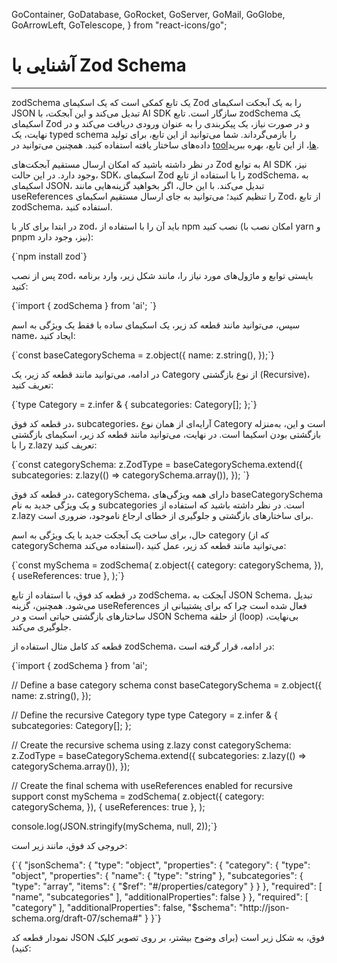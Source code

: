   GoContainer,
  GoDatabase,
  GoRocket,
  GoServer,
  GoMail,
  GoGlobe,
  GoArrowLeft,
  GoTelescope,
} from "react-icons/go";


<Layout>
<Head>
<title>مستندات آشنایی با zodSchema - لیارا</title>
<meta property="og:title" content="مستندات خدمات رایانش ابری لیارا" />
<meta property="og:description" content="مستندات مربوط به آشنایی با zodSchema در AI SDK در سرویس هوش مصنوعی لیارا"  />
</Head>


# آشنایی با Zod Schema
<hr className="mb-2" />
<Important>zodSchema</Important> یک تابع کمکی است که یک اسکیمای Zod را به یک آبجکت اسکیمای JSON تبدیل می‌کند و این آبجکت، با AI SDK سازگار است. 
تابع <Important>zodSchema</Important> یک اسکیمای Zod و در صورت نیاز، یک پیکربندی را به عنوان ورودی دریافت می‌کند و در نهایت، یک <Important>typed schema</Important> را بازمی‌گرداند.
شما می‌توانید از این تابع، برای تولید داده‌های ساختار یافته استفاده کنید. همچنین می‌توانید در <a href="" className="text-[#2196f3]">toolها</a>، از این تابع، بهره ببرید. 

<div className="h-4" />
<Alert variant="success">
<p>

در نظر داشته باشید که امکان ارسال مستقیم آبجکت‌های Zod به توابع AI SDK نیز، وجود دارد.
در این حالت، SDK، اسکیمای Zod را با استفاده از تابع <Important>zodSchema</Important>، به اسکیمای <Important>JSON</Important>، تبدیل می‌کند.
با این حال، اگر بخواهید گزینه‌هایی مانند <Important>useReferences</Important> را تنظیم کنید؛ می‌توانید به جای ارسال مستقیم اسکیمای Zod، از تابع <Important>zodSchema</Important>، استفاده کنید.
</p>
</Alert>

<Section id='example' title='مثال استفاده' />

در ابتدا برای کار با zod، باید آن را با استفاده از <Important>npm</Important> نصب کنید 
(امکان نصب با <Important>yarn</Important> و <Important>pnpm</Important> نیز، وجود دارد):

<div className="h-4" />
<div dir="ltr">
<Highlight className="bash">
{`npm install zod`}
</Highlight>
</div>
<div className="h-4" />

پس از نصب zod، بایستی توابع و ماژول‌های مورد نیاز را، مانند شکل زیر، وارد برنامه کنید:

<div className="h-4" />
<div dir="ltr">
<Highlight className="js">
{`import { zodSchema } from 'ai';
`}
</Highlight>
</div>
<div className="h-4" />

سپس، می‌توانید مانند قطعه کد زیر، یک اسکیمای ساده با فقط یک ویژگی به اسم <Important>name</Important>، ایجاد کنید:


<div className="h-4" />
<div dir="ltr">
<Highlight className="js">
{`const baseCategorySchema = z.object({
  name: z.string(),
});`}
</Highlight>
</div>
<div className="h-4" />

در ادامه، می‌توانید مانند قطعه کد زیر، یک Category از نوع بازگشتی (Recursive)، تعریف کنید:


<div className="h-4" />
<div dir="ltr">
<Highlight className="js">
{`type Category = z.infer<typeof baseCategorySchema> & {
  subcategories: Category[];
};`}
</Highlight>
</div>
<div className="h-4" />

در قطعه کد فوق، <Important>subcategories</Important>، آرایه‌ای از همان نوع <Important>Category</Important> است و این، به‌منزله بازگشتی بودن اسکیما است. 
در نهایت، می‌توانید مانند قطعه کد زیر، اسکیمای بازگشتی را با <Important>z.lazy</Important> تعریف کنید: 


<div className="h-4" />
<div dir="ltr">
<Highlight className="js">
{`const categorySchema: z.ZodType<Category> = baseCategorySchema.extend({
  subcategories: z.lazy(() => categorySchema.array()),
});
`}
</Highlight>
</div>
<div className="h-4" />

در قطعه کد فوق، <Important>categorySchema</Important>، دارای همه ویژگی‌های <Important>baseCategorySchema</Important> و یک ویژگی جدید به نام <Important>subcategories</Important> است. 
در نظر داشته باشید که استفاده از <Important>z.lazy</Important> برای ساختارهای بازگشتی و جلوگیری از خطای ارجاع ناموجود، ضروری است.
<div className="h-4" />

حال، برای ساخت یک آبجکت جدید با یک ویژگی به اسم <Important>category</Important> (که از <Important>categorySchema</Important> استفاده می‌کند)، می‌توانید مانند قطعه کد زیر، عمل کنید: 

<div className="h-4" />
<div dir="ltr">
<Highlight className="js">
{`const mySchema = zodSchema(
  z.object({
    category: categorySchema,
  }),
  { useReferences: true },
);`}
</Highlight>
</div>
<div className="h-4" />

در قطعه کد فوق، با استفاده از تابع <Important>zodSchema</Important>، آبجکت به <Important>JSON Schema</Important>، تبدیل می‌شود.
همچنین، گزینه <Important>useReferences</Important> فعال شده است چرا که برای پشتیبانی از ساختارهای بازگشتی حیاتی است 
و در <Important>JSON Schema</Important> از حلقه (loop) بی‌نهایت، جلوگیری می‌کند.

<div className="h-4" />

قطعه کد کامل مثال استفاده از <Important>zodSchema</Important>، در ادامه، قرار گرفته است: 

<div className="h-4" />
<div dir="ltr">
<Highlight className="js">
{`import { zodSchema } from 'ai';

// Define a base category schema
const baseCategorySchema = z.object({
  name: z.string(),
});

// Define the recursive Category type
type Category = z.infer<typeof baseCategorySchema> & {
  subcategories: Category[];
};

// Create the recursive schema using z.lazy
const categorySchema: z.ZodType<Category> = baseCategorySchema.extend({
  subcategories: z.lazy(() => categorySchema.array()),
});

// Create the final schema with useReferences enabled for recursive support
const mySchema = zodSchema(
  z.object({
    category: categorySchema,
  }),
  { useReferences: true },
);

console.log(JSON.stringify(mySchema, null, 2));`}
</Highlight>
</div>
<div className="h-4" />

خروجی کد فوق، مانند زیر است: 


<div className="h-4" />
<div dir="ltr">
<Highlight className="json">
{`{
  "jsonSchema": {
    "type": "object",
    "properties": {
      "category": {
        "type": "object",
        "properties": {
          "name": {
            "type": "string"
          },
          "subcategories": {
            "type": "array",
            "items": {
              "$ref": "#/properties/category"
            }
          }
        },
        "required": [
          "name",
          "subcategories"
        ],
        "additionalProperties": false
      }
    },
    "required": [
      "category"
    ],
    "additionalProperties": false,
    "$schema": "http://json-schema.org/draft-07/schema#"
  }
}`}
</Highlight>
</div>
<div className="h-4" />

<p>
نمودار قطعه کد JSON فوق، به شکل زیر است (برای وضوح بیشتر، بر روی تصویر کلیک کنید):
</p>
<div className="h-2" />
<LightboxImage 
    src="https://media.liara.ir/ai/ai-sdk/zodschema-converted-to-jsonschema.svg"
    alt="completion output"
/>    

</Layout>